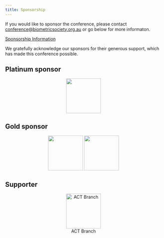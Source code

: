 ```yaml
---
title: Sponsorship
---
```


If you would like to sponsor the conference, please contact <conference@biometricsociety.org.au> or go below for more informaton.

<div class="button-wrapper-cta">
  <a class="button-cta cta-button" href="	https://membership.biometricsociety.org.au/event-6161571 ">Sponsorship Information</a>
</div>


We gratefully acknowledge our sponsors for their generous support, which has made this conference possible.  


## Platinum sponsor

<center>


![](/images/sponsors/ANU_Primary_Horizontal_GoldBlack.png){fig-alt="Australian National University" height="8em"}

</center>


## Gold sponsor

<center>


![](/images/sponsors/GRDC_Logo_Primary_Default.jpg){fig-alt="Grains Research and Development Corporation" height="8em"} ![](/images/sponsors/UoA-Logo-Primary-RGB-Large.png){fig-alt="University of Auckland" height="8em"}



</center>


## Supporter

<center>

![ACT Branch](/images/sponsors/SSA_Logotype_MAIN USE.jpg){fig-alt="Statistical Society of Australia ACT Branch" height="8em"}

</center>
